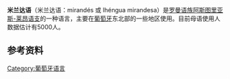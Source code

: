 {{InterWiki|code=mwl}}
{{Infobox Language
|name=米兰达语
|nativename=mirandés
|region=[[葡萄牙|葡萄牙]]东北部（[[杜罗河畔米兰达|杜罗河畔米兰达]]、[[维苗苏|维苗苏]]、[[莫加多鲁|莫加多鲁]]）
|speakers=10,000-15,000<ref>{{cite web |url=http://www10.gencat.net/pres_casa_llengues/AppJava/frontend/llengues_detall.jsp?id=43&idioma=5 |title=存档副本 |accessdate=2013-07-17 |deadurl=yes |archiveurl=https://web.archive.org/web/20120402042536/http://www10.gencat.net/pres_casa_llengues/AppJava/frontend/llengues_detall.jsp?id=43&idioma=5 |archivedate=2012-04-02 }}</ref>
|familycolor=Indo-European
|states={{flagicon|Portugal}} [[葡萄牙|葡萄牙]]
|fam2=[[意大利语族|意大利语族]]
|fam3=[[罗曼语族|罗曼语族]]
|fam4=[[意大利-西罗曼语支|意大利-西罗曼语支]]
|fam5=[[高卢-伊比利亚语支|高卢-伊比利亚语支]]
|fam6=[[伊比利亚-罗曼语支|伊比利亚-罗曼语支]]
|fam7=[[西伊比利亚语支|西伊比利亚语支]]
|fam8=[[阿斯图里亚斯-莱昂语支|阿斯图里亚斯-莱昂语支]]
|agency=无
|nation=
|iso2=mwl|iso3=mwl
|vitality=d
}}
'''米兰达语'''（米兰达语：mirandés 或 lhéngua mirandesa）是[[罗曼语族|罗曼语族]][[阿斯图里亚斯-莱昂语支|阿斯图里亚斯-莱昂语支]]的一种语言，主要在[[葡萄牙|葡萄牙]]东北部的一些地区使用。目前母语使用人数据估计有5000人。

== 参考资料 ==
{{reflist}}

{{Authority control}}
{{Lang-stub}}

[[Category:葡萄牙语言|Category:葡萄牙语言]]
